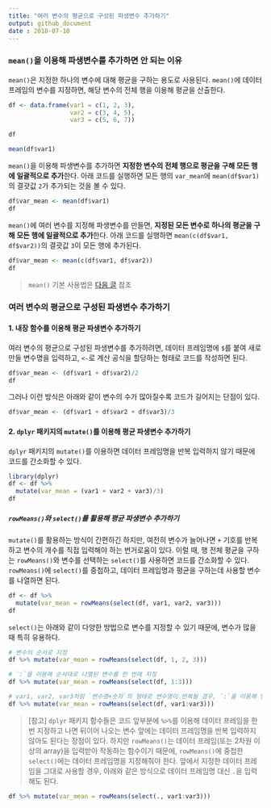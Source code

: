 ```yaml
---
title: "여러 변수의 평균으로 구성된 파생변수 추가하기"
output: github_document
date : 2018-07-10
---
```


### `mean()`을 이용해 파생변수를 추가하면 안 되는 이유

`mean()`은 지정한 하나의 변수에 대해 평균을 구하는 용도로 사용된다. `mean()`에 데이터 프레임의 변수를 지정하면, 해당 변수의 전체 행을 이용해 평균을 산출한다.

```r
df <- data.frame(var1 = c(1, 2, 3),
                 var2 = c(3, 4, 5),
                 var3 = c(5, 6, 7))

df

mean(df$var1)
```

`mean()`을 이용해 파생변수를 추가하면 **지정한 변수의 전체 행으로 평균을 구해 모든 행에 일괄적으로 추가**한다. 아래 코드를 실행하면 모든 행의 `var_mean`에 `mean(df$var1)`의 결괏값 `2`가 추가되는 것을 볼 수 있다.

```r
df$var_mean <- mean(df$var1)
df
```

`mean()`에 여러 변수를 지정해 파생변수를 만들면, **지정된 모든 변수로 하나의 평균을 구해 모든 행에 일괄적으로 추가**한다. 아래 코드를 실행하면 `mean(c(df$var1, df$var2))`의 결괏값 `3`이 모든 행에 추가된다.

```r
df$var_mean <- mean(c(df$var1, df$var2))
df
```

> `mean()` 기본 사용법은 [다음 글](https://github.com/youngwoos/RStudy/blob/master/mean.md) 참조


### 여러 변수의 평균으로 구성된 파생변수 추가하기

#### 1. 내장 함수를 이용해 평균 파생변수 추가하기

여러 변수의 평균으로 구성된 파생변수를 추가하려면, 데이터 프레임명에 `$`를 붙여 새로 만들 변수명을 입력하고, `<-`로 계산 공식을 할당하는 형태로 코드를 작성하면 된다.
```r
df$var_mean <- (df$var1 + df$var2)/2
df
```

그러나 이런 방식은 아래와 같이 변수의 수가 많아질수록 코드가 길어지는 단점이 있다.
```r
df$var_mean <- (df$var1 + df$var2 + df$var3)/3
```


#### 2. `dplyr` 패키지의 `mutate()`를 이용해 평균 파생변수 추가하기

`dplyr` 패키지의 `mutate()`를 이용하면 데이터 프레임명을 반복 입력하지 않기 때문에 코드를 간소화할 수 있다.

```r
library(dplyr)
df <- df %>% 
  mutate(var_mean = (var1 + var2 + var3)/3)
df
```


##### `rowMeans()`와 `select()`를 활용해 평균 파생변수 추가하기

`mutate()`를 활용하는 방식이 간편하긴 하지만, 여전히 변수가 늘어나면 `+` 기호를 반복하고 변수의 개수를 직접 입력해야 하는 번거로움이 있다. 이럴 때, 행 전체 평균을 구하는 `rowMeans()`와 변수를 선택하는 `select()`를 사용하면 코드를 간소화할 수 있다. `rowMeans()`에 `select()`를 중첩하고, 데이터 프레임명과 평균을 구하는데 사용할 변수를 나열하면 된다.
```r
df <- df %>% 
  mutate(var_mean = rowMeans(select(df, var1, var2, var3)))
df
```

`select()`는 아래와 같이 다양한 방법으로 변수를 지정할 수 있기 때문에, 변수가 많을 때 특히 유용하다.

```r

# 변수의 순서로 지정
df %>% mutate(var_mean = rowMeans(select(df, 1, 2, 3))) 

# `:`을 이용해 순서대로 나열된 변수를 한 번에 지정
df %>% mutate(var_mean = rowMeans(select(df, 1:3)))

# var1, var2, var3처럼 `변수명+숫자`의 형태로 변수명이 반복될 경우, `:`을 이용해 연속된 변수를 한 번에 지정
df %>% mutate(var_mean = rowMeans(select(df, var1:var3))) 
```

> [참고] `dplyr` 패키지 함수들은 코드 앞부분에 `%>%`를 이용해 데이터 프레임을 한번 지정하고 나면 뒤이어 나오는 변수 앞에는 데이터 프레임명을 반복 입력하지 않아도 된다는 장점이 있다. 하지만 `rowMeans()`는 데이터 프레임(또는 2차원 이상의 array)을 입력받아 작동하는 함수이기 때문에, `rowMeans()`에 중첩한 `select()`에는 데이터 프레임명을 지정해줘야 한다. 앞에서 지정한 데이터 프레임을 그대로 사용할 경우, 아래와 같은 방식으로 데이터 프레임명 대신 `.`을 입력해도 된다.

```r
df %>% mutate(var_mean = rowMeans(select(., var1:var3)))
```



